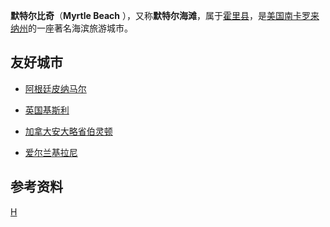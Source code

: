 {{Infobox settlement
|official_name            = 默特尔比奇<br/>Myrtle Beach
|settlement_type          = [[市|市]]
|nickname                 = 
|image_skyline            = Myrtle Beach, 8 a.m..jpg
|imagesize                = 250px
|image_caption            = 上午8点的默特尔比奇海岸线
|image_flag               = 
|image_seal               = 
|image_map                = SCMap-doton-MyrtleBeach.PNG
|mapsize                  = 250px
|map_caption              = 默特尔比奇在南卡罗来纳州的位置
|incorporated             = 1938 as a town<br />1957 as a city
|image_map1               =
|mapsize1                 = 250px
|map_caption1             = Myrtle Beach city limit map
|coordinates_display      = inline,title
|coordinates_region       = US-SC
|subdivision_type         = 国家
|subdivision_name         = {{USA}}
|subdivision_type1        = [[美国行政区划|州]]
|subdivision_name1        = [[南卡罗来纳州|南卡罗来纳州]]
|subdivision_type2        = [[南卡罗来纳州各县列表|县]]
|subdivision_name2        = [[霍里縣_(南卡羅萊納州)|霍里县]]
|government_type          =
|leader_title             = [[市长|市长]]
|leader_name              = John Rhodes (R)
|established_date         =
|area_magnitude           = 1 E8
|area_total_km2           = 43.5
|area_land_km2            = 43.5
|area_water_km2           = 0.1
|population_as_of         = 2009年
|population_total         = 31,968
|population_metro         = 324,571|population_city = 22759
|population_density_km2   = 523.7
|timezone                 = [[EST|EST]]
|utc_offset               = -5
|elevation_ft             = 26
|latd  = 33 |latm  = 43 |latNS  = N
|longd = 78 |longm = 53 |longEW = W <!--see usgs gnis in external links -->
|area_total_sq_mi         = 16.8
|area_land_sq_mi          = 16.8
|area_water_sq_mi         = 12359674|elevation_m              = 8
|website                  = [http://www.cityofmyrtlebeach.com/ www.cityofmyrtlebeach.com]
|timezone_DST             = EDT
|utc_offset_DST           = -4
|postal_code_type         = [[邮政编码|邮政编码]]
|postal_code              = 29572, 29575, 29577, 29578, 29579, 29587, 29588
|area_code                = [[Area_code_843|843]]
|blank_name               = [[联邦资料处理标准|FIPS代码]]
|blank_info               = 45-49075{{GR|2}}
|blank1_name              = [[Geographic_Names_Information_System|GNIS]] feature ID
|blank1_info              = 1249770{{GR|3}}
|footnotes                =
}}
'''默特尔比奇'''（'''Myrtle Beach''' ），又称'''默特尔海滩'''，属于[[霍里縣_(南卡羅萊納州)|霍里县]]，是[[美国|美国]][[南卡罗来纳州|南卡罗来纳州]]的一座著名海滨旅游城市。

==友好城市==
*{{flagicon|Argentina}}[[阿根廷|阿根廷]][[皮纳马尔|皮纳马尔]]
*{{flagicon|UK}}[[英国|英国]][[基斯利|基斯利]]
*{{flagicon|Canada}}[[加拿大|加拿大]][[安大略省|安大略省]][[伯灵顿_(安大略省)|伯灵顿]]
*{{flagicon|Ireland}}[[爱尔兰|爱尔兰]][[基拉尼|基拉尼]]

==参考资料==
{{Reflist}}

[[Category:南卡罗来纳州城市|H]]